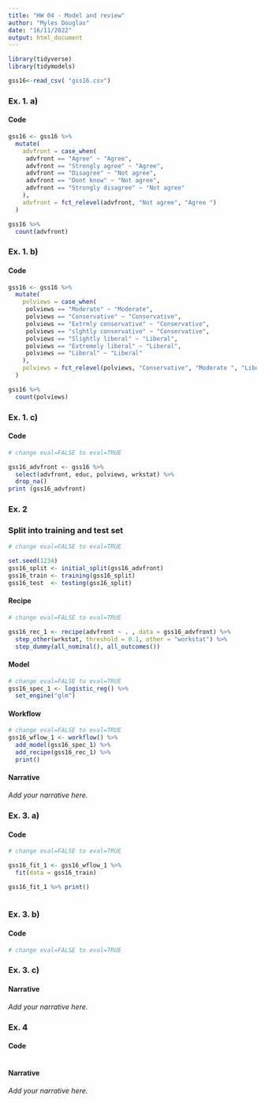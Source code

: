 ```yaml
---
title: "HW 04 - Model and review"
author: "Myles Douglas"
date: "16/11/2022"
output: html_document
---
```


```r
library(tidyverse)
library(tidymodels)
```


```r

gss16<-read_csv( "gss16.csv")
```


### Ex. 1. a)

#### Code

```r

gss16 <- gss16 %>%
  mutate(
    advfront = case_when(
     advfront == "Agree" ~ "Agree",
     advfront == "Strongly agree" ~ "Agree",
     advfront == "Disagree" ~ "Not agree",
     advfront == "Dont know" ~ "Not agree",
     advfront == "Strongly disagree" ~ "Not agree"
    ),
    advfront = fct_relevel(advfront, "Not agree", "Agree ")
  )

gss16 %>%
  count(advfront)
```

### Ex. 1. b)

#### Code

```r
gss16 <- gss16 %>%
  mutate(
    polviews = case_when(
     polviews == "Moderate" ~ "Moderate",
     polviews == "Conservative" ~ "Conservative",
     polviews == "Extrmly conservative" ~ "Conservative",
     polviews == "slghtly conservative" ~ "Conservative",
     polviews == "Slightly liberal" ~ "Liberal",
     polviews == "Extremely liberal" ~ "Liberal",
     polviews == "Liberal" ~ "Liberal"
    ),
    polviews = fct_relevel(polviews, "Conservative", "Moderate ", "Liberal" )
  )

gss16 %>%
  count(polviews)
```

### Ex. 1. c)

#### Code

```r
# change eval=FALSE to eval=TRUE

gss16_advfront <- gss16 %>%
  select(advfront, educ, polviews, wrkstat) %>%
  drop_na()
print (gss16_advfront)
```


### Ex. 2

### Split into training and test set

```r
# change eval=FALSE to eval=TRUE

set.seed(1234)
gss16_split <- initial_split(gss16_advfront)
gss16_train <- training(gss16_split)
gss16_test  <- testing(gss16_split)
```


#### Recipe

```r
# change eval=FALSE to eval=TRUE

gss16_rec_1 <- recipe(advfront ~ . , data = gss16_advfront) %>%
  step_other(wrkstat, threshold = 0.1, other = "workstat") %>%
  step_dummy(all_nominal(), all_outcomes())
```

#### Model 

```r
# change eval=FALSE to eval=TRUE
gss16_spec_1 <- logistic_reg() %>% 
  set_engine("glm")


```

#### Workflow

```r
# change eval=FALSE to eval=TRUE
gss16_wflow_1 <- workflow() %>% 
  add_model(gss16_spec_1) %>% 
  add_recipe(gss16_rec_1) %>%
  print()

```

#### Narrative

*Add your narrative here.*

### Ex. 3. a)

#### Code

```r
# change eval=FALSE to eval=TRUE

gss16_fit_1 <- gss16_wflow_1 %>% 
  fit(data = gss16_train) 

gss16_fit_1 %>% print()
 
```

### Ex. 3. b)

#### Code

```r
# change eval=FALSE to eval=TRUE


```


### Ex. 3. c)

#### Narrative

*Add your narrative here.*


### Ex. 4

#### Code

```r

```

#### Narrative

*Add your narrative here.*


